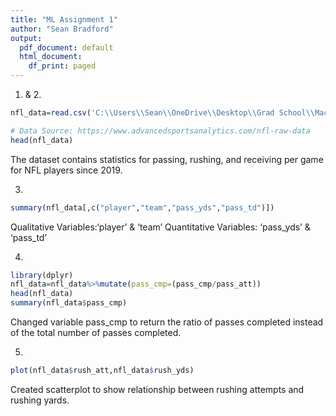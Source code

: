 ```yaml
---
title: "ML Assignment 1"
author: "Sean Bradford"
output:
  pdf_document: default
  html_document:
    df_print: paged
---
```

1. & 2.
```r
nfl_data=read.csv('C:\\Users\\Sean\\OneDrive\\Desktop\\Grad School\\Machine Learning\\Module 2 - Intro to R\\nfl_19to22data.csv')

# Data Source: https://www.advancedsportsanalytics.com/nfl-raw-data
head(nfl_data)
```
The dataset contains statistics for passing, rushing, and receiving per game for NFL players since 2019.

3.
```r
summary(nfl_data[,c("player","team","pass_yds","pass_td")])
```
Qualitative Variables:'player' & 'team'
Quantitative Variables: 'pass_yds' & 'pass_td'

4.
```r
library(dplyr)
nfl_data=nfl_data%>%mutate(pass_cmp=(pass_cmp/pass_att))
head(nfl_data)
summary(nfl_data$pass_cmp)

```
Changed variable pass_cmp to return the ratio of passes completed instead of the total number of passes completed.

5.
```r
plot(nfl_data$rush_att,nfl_data$rush_yds)
```

Created scatterplot to show relationship between rushing attempts and rushing yards.
